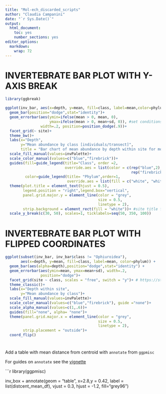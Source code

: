 ```yaml
---
title: "Mol-ech_discarded_scripts"
author: "Claudia Campanini"
date: "`r Sys.Date()`"
output: 
  html_document: 
    toc: yes
    number_sections: yes
editor_options: 
  markdown: 
    wrap: 72
---
```


# INVERTEBRATE BAR PLOT WITH Y-AXIS BREAK

```r
library(ggbreak)

ggplot(inv_bar, aes(x=depth, y=mean, fill=class, label=mean,color=phylum)) +
  geom_bar(position="dodge",stat="identity")+
  geom_errorbar(aes(ymin=ifelse(mean > 0, mean, 0), 
                    ymax=ifelse(mean > 0, mean+sd, 0)), #set conditions to remove error bar when the mean abundance is equal to zero
                width=.2, position=position_dodge(.9))+
  facet_grid(~ site)+
  theme_bw()+
  labs(x="Depth",
       y="Mean abundance by class [individuals/transect]",
       title = "Bar chart of mean abundance by depth within site for mollusks and echinoderms")+
  scale_fill_manual(values=invPalette)+
  scale_color_manual(values=c("blue","firebrick"))+
  guides(fill=guide_legend(title="Class", order =2,
                           override.aes = list(color = c(rep("blue",2),
                                                         rep("firebrick",5)))),
         color=guide_legend(title= "Phylum",order=1,
                            override.aes = list(fill = c("white", "white"))))+
  theme(plot.title = element_text(hjust = 0.5),
        legend.position = "right",legend.box="vertical",
        panel.grid.major.y = element_line(color = "grey",
                                          size = 0.5,
                                          linetype = 2),
        strip.background = element_rect(fill = "white"))+ #site title facet_grid background
  scale_y_break(c(30, 50), scales=1, ticklabels=seq(50, 350, 100))
```

# INVERTEBRATE BAR PLOT WITH FLIPPED COORDINATES

```r
ggplot(subset(inv_bar, inv_bar$class != "Ophiuroidea"),
       aes(x=depth, y=mean, fill=class, label=mean, color=phylum)) +
  geom_bar(aes(alpha=depth),position="dodge",stat="identity") +
  geom_errorbar(aes(ymin=mean, ymax=mean+sd), width=.2,
                position="dodge")+
  facet_grid(site ~ class, scales = "free", switch = "y")+ # https://stackoverflow.com/questions/18046051/setting-individual-axis-limits-with-facet-wrap-and-scales-free-in-ggplot2
  theme_classic()+
  labs(x="Depth within site",
       y="Mean abundance by class")+
  scale_fill_manual(values=invPalette)+
  scale_color_manual(values=c("blue","firebrick"), guide ="none")+
  scale_alpha_manual(values=c(1,.6))+
  guides(fill="none", alpha= "none")+
  theme(panel.grid.major.x = element_line(color = "grey",
                                          size = 0.5,
                                          linetype = 2),
        strip.placement = "outside")+ 
  coord_flip()
```

# 

Add a table with mean distance from centroid with `annotate` from
`ggpmisc`

For guides on `annotate` see the
[vignette](https://cran.r-project.org/web/packages/ggpp/vignettes/grammar-extensions.html#geom_table-and-stat_fmt_table)

```r
library(ggpmisc)

inv_box + annotate(geom = "table", x=2.8,y = 0.42, label = list(distcent_mean_df), 
            vjust = 0.3, hjust = -1.2,
            fill="grey96")
